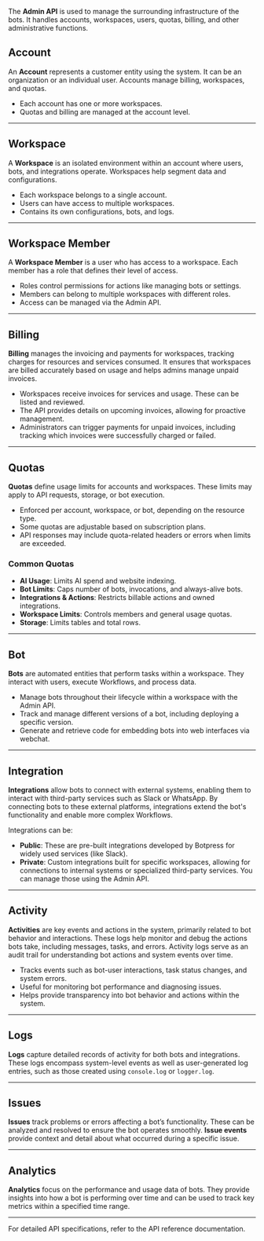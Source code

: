 The **Admin API** is used to manage the surrounding infrastructure of the bots. It handles accounts, workspaces, users, quotas, billing, and other administrative functions.

## Account

An **Account** represents a customer entity using the system. It can be an organization or an individual user. Accounts manage billing, workspaces, and quotas.

- Each account has one or more workspaces.
- Quotas and billing are managed at the account level.

---

## Workspace

A **Workspace** is an isolated environment within an account where users, bots, and integrations operate. Workspaces help segment data and configurations.

- Each workspace belongs to a single account.
- Users can have access to multiple workspaces.
- Contains its own configurations, bots, and logs.

---

## Workspace Member

A **Workspace Member** is a user who has access to a workspace. Each member has a role that defines their level of access.

- Roles control permissions for actions like managing bots or settings.
- Members can belong to multiple workspaces with different roles.
- Access can be managed via the Admin API.

---

## Billing

**Billing** manages the invoicing and payments for workspaces, tracking charges for resources and services consumed. It ensures that workspaces are billed accurately based on usage and helps admins manage unpaid invoices.

- Workspaces receive invoices for services and usage. These can be listed and reviewed.
- The API provides details on upcoming invoices, allowing for proactive management.
- Administrators can trigger payments for unpaid invoices, including tracking which invoices were successfully charged or failed.

---

## Quotas

**Quotas** define usage limits for accounts and workspaces. These limits may apply to API requests, storage, or bot execution.

- Enforced per account, workspace, or bot, depending on the resource type.
- Some quotas are adjustable based on subscription plans.
- API responses may include quota-related headers or errors when limits are exceeded.

### Common Quotas

- **AI Usage**: Limits AI spend and website indexing.
- **Bot Limits**: Caps number of bots, invocations, and always-alive bots.
- **Integrations & Actions**: Restricts billable actions and owned integrations.
- **Workspace Limits**: Controls members and general usage quotas.
- **Storage**: Limits tables and total rows.

---

## Bot

**Bots** are automated entities that perform tasks within a workspace. They interact with users, execute Workflows, and process data.

- Manage bots throughout their lifecycle within a workspace with the Admin API.
- Track and manage different versions of a bot, including deploying a specific version.
- Generate and retrieve code for embedding bots into web interfaces via webchat.

---

## Integration

**Integrations** allow bots to connect with external systems, enabling them to interact with third-party services such as Slack or WhatsApp. By connecting bots to these external platforms, integrations extend the bot's functionality and enable more complex Workflows.

Integrations can be:

- **Public**: These are pre-built integrations developed by Botpress for widely used services (like Slack).
- **Private**: Custom integrations built for specific workspaces, allowing for connections to internal systems or specialized third-party services. You can manage those using the Admin API.

---

## Activity

**Activities** are key events and actions in the system, primarily related to bot behavior and interactions. These logs help monitor and debug the actions bots take, including messages, tasks, and errors. Activity logs serve as an audit trail for understanding bot actions and system events over time.

- Tracks events such as bot-user interactions, task status changes, and system errors.
- Useful for monitoring bot performance and diagnosing issues.
- Helps provide transparency into bot behavior and actions within the system.

---

## Logs

**Logs** capture detailed records of activity for both bots and integrations. These logs encompass system-level events as well as user-generated log entries, such as those created using `console.log` or `logger.log`.

---

## Issues

**Issues** track problems or errors affecting a bot’s functionality. These can be analyzed and resolved to ensure the bot operates smoothly. **Issue events** provide context and detail about what occurred during a specific issue.

---

## Analytics

**Analytics** focus on the performance and usage data of bots. They provide insights into how a bot is performing over time and can be used to track key metrics within a specified time range.

---

For detailed API specifications, refer to the API reference documentation.
